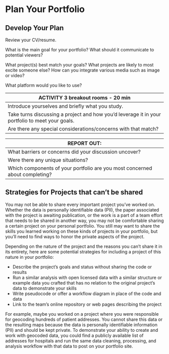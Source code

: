 # Plan Your Portfolio

## Develop Your Plan

Review your CV/resume. 

What is the main goal for your portfolio? What should it communicate to potential viewers?

What project(s) best match your goals? What projects are likely to most excite someone else? How can you integrate various media such as image or video?

What platform would you like to use?


| **ACTIVITY 3** breakout rooms - 20 min  | 
|------------|
| Introduce yourselves and briefly what you study. |
| Take turns discussing a project and how you’d leverage it in your portfolio to meet your goals. |
| Are there any special considerations/concerns with that match? |


|**REPORT OUT: **|
|------------|
| What barriers or concerns did your discussion uncover? |
| Were there any unique situations? |
| Which components of your portfolio are you most concerned about completing? |

## Strategies for Projects that can't be shared

You may not be able to share every important project you've worked on. Whether the data is personally identifiable data (PII), the paper associated with the project is awaiting publication, or the work is a part of a team effort that needs to be shared in another way, you may not be comfortable sharing a certain project on your personal portfolio. You still may want to share the skills you learned working on these kinds of projects in your portfolio, but you'll need to find ways to honor the private aspects of the project.

Depending on the nature of the project and the reasons you can't share it in its entirety, here are some potential strategies for including a project of this nature in your portfolio:

* Describe the project's goals and status without sharing the code or results
* Run a similar analysis with open licensed data with a similar structure or example data you crafted that has no relation to the original project's data to demonstrate your skills
* Write pseudocode or offer a workflow diagram in place of the code and data
* Link to the team's online repository or web pages describing the project

For example, maybe you worked on a project where you were responsible for geocoding hundreds of patient addresses. You cannot share this data or the resulting maps because the data is personally identifiable information (PII) and should be kept private. To demonstrate your ability to create and work with geocoded data, you could find a publicly available list of addresses for hospitals and run the same data cleaning, processing, and analysis workflow with that data to post on your portfolio site.


